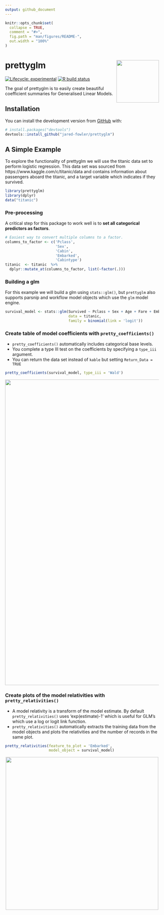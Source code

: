 ```yaml
---
output: github_document
---
```


<!-- README.md is generated from README.Rmd. Please edit that file -->

```r
knitr::opts_chunk$set(
  collapse = TRUE,
  comment = "#>",
  fig.path = "man/figures/README-",
  out.width = "100%"
)
```

# prettyglm <img src='man/figures/logo.png' align="right" height="139" />

<!-- badges: start -->
[![Lifecycle: experimental](https://img.shields.io/badge/lifecycle-experimental-orange.svg)](https://www.tidyverse.org/lifecycle/#experimental)
[![R build status](https://github.com/jared-fowler/prettyglm/workflows/R-CMD-check/badge.svg)](https://github.com/jared-fowler/prettyglm/actions)
<!-- badges: end -->

The goal of prettyglm is to easily create beautiful coefficient summaries for Generalised Linear Models.

## Installation

You can install the development version from [GitHub](https://github.com/) with:

``` r
# install.packages("devtools")
devtools::install_github("jared-fowler/prettyglm")
```
## A Simple Example

To explore the functionality of prettyglm we will use the titanic data set to perform logistic regression. This data set was sourced from https://www.kaggle.com/c/titanic/data and contains information about passengers aboard the titanic, and a target variable which indicates if they survived. 

```r
library(prettyglm)
library(dplyr)
data("titanic")
```

### Pre-processing

A critical step for this package to work well is to **set all categorical predictors as factors**.

```r
# Easiest way to convert multiple columns to a factor.
columns_to_factor <- c('Pclass',
                       'Sex',
                       'Cabin', 
                       'Embarked',
                       'Cabintype')
titanic  <- titanic  %>%
  dplyr::mutate_at(columns_to_factor, list(~factor(.)))
```


### Building a glm

For this example we will build a glm using `stats::glm()`, but `prettyglm` also supports parsnip and workflow model objects which use the `glm` model engine.

```r
survival_model <- stats::glm(Survived ~ Pclass + Sex + Age + Fare + Embarked + SibSp + Parch + Cabintype, 
                             data = titanic, 
                             family = binomial(link = 'logit'))
```

### Create table of model coefficients with `pretty_coefficients()`

* `pretty_coefficients()` automatically includes categorical base levels.
* You complete a type III test on the coefficients by specifying a `type_iii` argument.
* You can return the data set instead of `kable` but setting `Return_Data =  TRUE`

```r
pretty_coefficients(survival_model, type_iii = 'Wald')
```

<p align="center">
  <img src= './man/figures/result.png' height="1000" align="center"/>
</p>

### Create plots of the model relativities with `pretty_relativities()`

* A model relativity is a transform of the model estimate. By default `pretty_relativities()` uses 'exp(estimate)-1' which is useful for GLM's which use a log or logit link function.
* `pretty_relativities()` automatically extracts the training data from the model objects and plots the relativities and the number of records in the same plot.

```r
pretty_relativities(feature_to_plot = 'Embarked',
                    model_object = survival_model)
```

<p align="center">
  <img src= './man/figures/rel_plot1.png' height="500" align="center"/>
</p>


